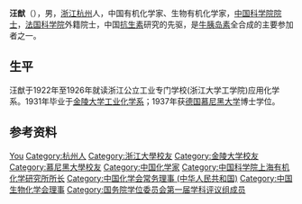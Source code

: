 {{Infobox_Person
| name        = 汪猷
| image       = 
| box_width   = 
| occupation  = 
| period      = 
| birth_name  =
| other_names =
| Sex         = 男
| birth_date  = 1910年6月7日
| birth_place = [[浙江|浙江]][[杭州|杭州]]
| death_date  = {{death date and age|1997|5|6|1910|6|7}}
| death_place = 
| nationality = {{PRC}}
| residence   =
| party       =
| religion    =
| spouse      = 李季明
| relatives = 
|education= 
| past = 
{{Infobox_People_CAS
|学部=化学部
|专业=有机化学
|当选年=1955年
}}
| work =
|awards=
}}
'''汪猷'''（{{bd|1910年|6月7日|1997年|5月6日|catIdx=W汪}}），男，[[浙江|浙江]][[杭州|杭州]]人，中国有机化学家、生物有机化学家，[[中国科学院院士|中国科学院院士]]，[[法国科学院|法国科学院]]外籍院士，中国[[抗生素|抗生素]]研究的先驱，是[[牛胰岛素|牛胰岛素]]全合成的主要参加者之一。

== 生平 ==
汪猷于1922年至1926年就读浙江公立工业专门学校(浙江大学工学院)应用化学系。1931年毕业于[[金陵大学|金陵大学]][[南京工业大学|工业化学系]]；1937年获[[德国|德国]][[慕尼黑大学|慕尼黑大学]]博士学位。

== 参考资料 ==
{{reflist}}

{{中国科学院化学部院士}}
{{国务院学位委员会第一届学科评议组/理学}}
{{Navboxes 
| title  = 汪猷在[[中國化學會_(中華人民共和國)|中国化学会]]的职务
| list1  =
{{中国化学会第二十届理事会}}
{{中国化学会第二十一届理事会}}
{{中国化学会第二十二届理事会}}
}}
{{Navboxes
| title  = 汪猷在[[中国生物化学与分子生物学会|中国生物化学与分子生物学会]]的职务
| list1  =
{{中国生物化学会第一届理事会}}
{{中国生物化学会第二届理事会}}
}}

{{Authority control}}
{{DEFAULTSORT:Wang汪}}
[[Category:汪姓|You]]
[[Category:杭州人|Category:杭州人]]
[[Category:浙江大學校友|Category:浙江大學校友]]
[[Category:金陵大学校友|Category:金陵大学校友]]
[[Category:慕尼黑大學校友|Category:慕尼黑大學校友]]
[[Category:中国化学家|Category:中国化学家]]
[[Category:中国科学院上海有机化学研究所所长|Category:中国科学院上海有机化学研究所所长]]
[[Category:中国化学会常务理事_(中华人民共和国)|Category:中国化学会常务理事 (中华人民共和国)]]
[[Category:中国生物化学会理事|Category:中国生物化学会理事]]
[[Category:国务院学位委员会第一届学科评议组成员|Category:国务院学位委员会第一届学科评议组成员]]

{{浙江人小作品}}